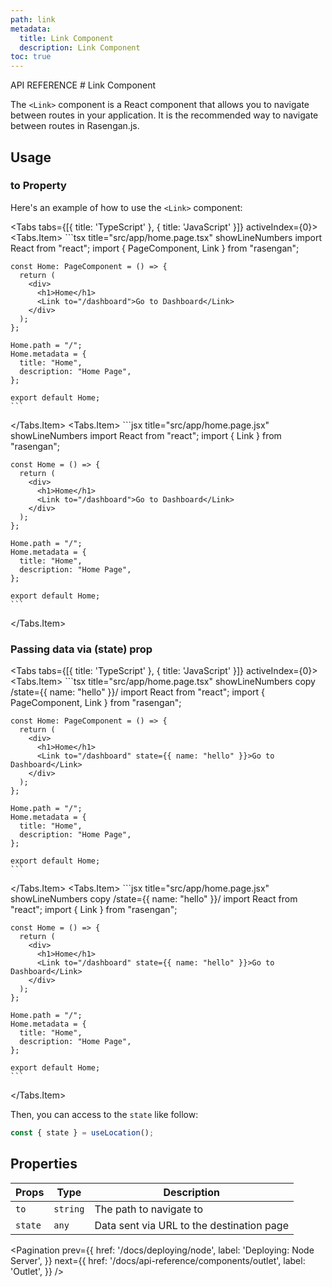 ```yaml
---
path: link
metadata:
  title: Link Component
  description: Link Component
toc: true
---
```



<span className="text-[12px] font-mono-regular text-foreground/60">
  API REFERENCE
</span>
# Link Component

The `<Link>` component is a React component that allows you to navigate between routes in your application.
It is the recommended way to navigate between routes in Rasengan.js.

## Usage

### to Property

Here's an example of how to use the `<Link>` component:

<Tabs tabs={[{ title: 'TypeScript' }, { title: 'JavaScript' }]} activeIndex={0}>
  <Tabs.Item>
    ```tsx title="src/app/home.page.tsx" showLineNumbers
    import React from "react";
    import { PageComponent, Link } from "rasengan";

    const Home: PageComponent = () => {
      return (
        <div>
          <h1>Home</h1>
          <Link to="/dashboard">Go to Dashboard</Link>
        </div>
      );
    };

    Home.path = "/";
    Home.metadata = {
      title: "Home",
      description: "Home Page",
    };

    export default Home;
    ```
  </Tabs.Item>
  <Tabs.Item>
    ```jsx title="src/app/home.page.jsx" showLineNumbers
    import React from "react";
    import { Link } from "rasengan";

    const Home = () => {
      return (
        <div>
          <h1>Home</h1>
          <Link to="/dashboard">Go to Dashboard</Link>
        </div>
      );
    };

    Home.path = "/";
    Home.metadata = {
      title: "Home",
      description: "Home Page",
    };

    export default Home;
    ```
  </Tabs.Item>
</Tabs>

### Passing data via (state) prop

<Tabs tabs={[{ title: 'TypeScript' }, { title: 'JavaScript' }]} activeIndex={0}>
  <Tabs.Item>
    ```tsx title="src/app/home.page.tsx" showLineNumbers copy /state={{ name: "hello" }}/
    import React from "react";
    import { PageComponent, Link } from "rasengan";

    const Home: PageComponent = () => {
      return (
        <div>
          <h1>Home</h1>
          <Link to="/dashboard" state={{ name: "hello" }}>Go to Dashboard</Link>
        </div>
      );
    };

    Home.path = "/";
    Home.metadata = {
      title: "Home",
      description: "Home Page",
    };

    export default Home;
    ```
  </Tabs.Item>
  <Tabs.Item>
    ```jsx title="src/app/home.page.jsx" showLineNumbers copy /state={{ name: "hello" }}/
    import React from "react";
    import { Link } from "rasengan";

    const Home = () => {
      return (
        <div>
          <h1>Home</h1>
          <Link to="/dashboard" state={{ name: "hello" }}>Go to Dashboard</Link>
        </div>
      );
    };

    Home.path = "/";
    Home.metadata = {
      title: "Home",
      description: "Home Page",
    };

    export default Home;
    ```
  </Tabs.Item>
</Tabs>

Then, you can access to the `state` like follow:

```js title="JS" showLineNumbers copy /useLocation()/
const { state } = useLocation();
```

## Properties

| Props   | Type     | Description                               |
| ------- | -------- | ----------------------------------------- |
| `to`    | `string` | The path to navigate to                   |
| `state` | `any`    | Data sent via URL to the destination page |

<Pagination 
  prev={{
    href: '/docs/deploying/node',
    label: 'Deploying: Node Server',
  }}
  next={{
    href: '/docs/api-reference/components/outlet',
    label: 'Outlet',
  }}
/>